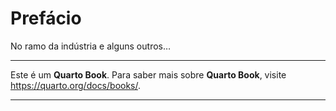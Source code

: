 :::: progress
:::: {.progress-bar style="width: 100%;"}
::::
::::

# Prefácio {.unnumbered}

No ramo da indústria e alguns outros...

---

Este é um **Quarto Book**. Para saber mais sobre **Quarto Book**, visite <https://quarto.org/docs/books/>.

---

:::: progress
:::: {.progress-bar style="width: 100%;"}
::::
::::